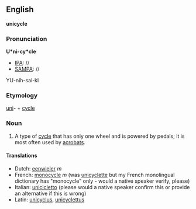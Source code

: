 ==English==
'''unicycle'''

===Pronunciation===

'''U*ni-cy*cle'''
*[[IPA]]: //
*[[SAMPA]]: //
YU-nih-sai-kl

===Etymology===

[[uni]]- + [[cycle]]

=== Noun ===

#A type of [[cycle]] that has only one wheel and is powered by pedals; it is most often used by [[acrobat]]s.

====Translations====
*Dutch: [[eenwieler]] ''m''
*French: [[monocycle]] ''m'' (was [[unicyclette]] but my French monolingual dictionary has "monocycle" only - would a native speaker verify, please)
*Italian: [[unicicletto]] (please would a native speaker confirm this or provide an alternative if this is wrong)
*Latin: [[unicyclus]], [[unicyclettus]]